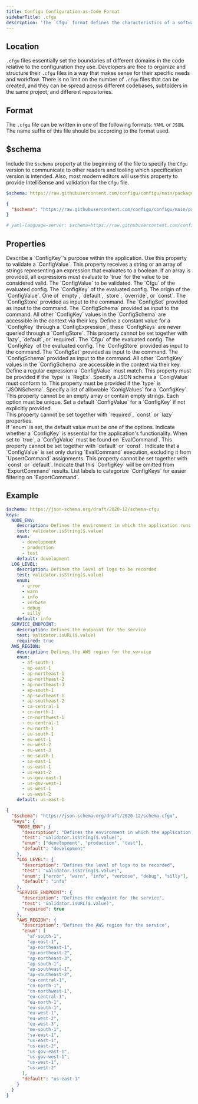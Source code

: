 ```yaml
---
title: Configu Configuration-as-Code Format
sidebarTitle: .cfgu
description: 'The `Cfgu` format defines the characteristics of a software configuration in Configu, providing metadata and constraints for `ConfigValues`. When attached to a `ConfigKey` in a `ConfigSchema`, it enables validation of `ConfigValues`, facilitating their implementation in the code.'
---
```



## Location

`.cfgu` files essentially set the boundaries of different domains in the code relative to the configuration they use. Developers are free to organize and structure their `.cfgu` files in a way that makes sense for their specific needs and workflow. There is no limit on the number of `.cfgu` files that can be created, and they can be spread across different codebases, subfolders in the same project, and different repositories.

## Format

The `.cfgu` file can be written in one of the following formats: `YAML` or `JSON`. The name suffix of this file should be <CfguExt /> according to the format used.

## $schema

Include the `$schema` property at the beginning of the file to specify the `Cfgu` version to communicate to other readers and tooling which specification version is intended.
Also, most modern editors will use this property to provide IntelliSense and validation for the `Cfgu` file.

<CodeGroup>

```yaml example.cfgu.yaml
$schema: https://raw.githubusercontent.com/configu/configu/main/packages/schema/.cfgu.json
```

```json example.cfgu.json
{
  "$schema": "https://raw.githubusercontent.com/configu/configu/main/packages/schema/.cfgu.json"
}
```

```yaml vscode-yaml
# yaml-language-server: $schema=https://raw.githubusercontent.com/configu/configu/main/packages/schema/.cfgu.json
```

</CodeGroup>

## Properties

<ResponseField name="description" type="String|Markdown">
  Describe a `ConfigKey`'s purpose within the application.
</ResponseField>

<ResponseField name="test" type="ConfigExpression|ConfigExpression[]">
  Use this property to validate a `ConfigValue`. This property receives a string or an array of strings representing an
  expression that evaluates to a boolean. If an array is provided, all expressions must evaluate to `true` for the value
  to be considered valid.

  <Accordion title="ConfigExpression context">
      <ResponseField name="$.value" type="String">
    The `ConfigValue` to be validated. 
    </ResponseField>
      <ResponseField name="$.cfgu" type="Cfgu">
    The `Cfgu` of the evaluated
  config.
    </ResponseField>
      <ResponseField name="$.key" type="String">
    The `ConfigKey` of the evaluated config. 
    </ResponseField>
      <ResponseField name="$.origin" type="String">
    The origin of the `ConfigValue`. One of
  `empty`, `default`, `store`, `override`, or `const`.
    </ResponseField>
      <ResponseField name="context.store" type="ConfigStore">
    The `ConfigStore` provided as input to the
  command.
    </ResponseField>
      <ResponseField name="context.set" type="ConfigSet">
    The `ConfigSet` provided as input to the command.
    </ResponseField>
      <ResponseField name="context.schema" type="ConfigSchema">
    The `ConfigSchema`
  provided as input to the command. 
    </ResponseField>
       <Info>All other `ConfigKey` values in the `ConfigSchema` are accessible in the context
  via their key.</Info>
   </Accordion>
</ResponseField>

<ResponseField name="const" type="ConfigExpression">
  Define a constant value for a `ConfigKey` through a `ConfigExpression`, these `ConfigKeys` are never queried through a
  `ConfigStore`. This property cannot be set together with `lazy`, `default`, or `required`.

  <Accordion title="ConfigExpression context">
      <ResponseField name="$.cfgu" type="Cfgu">
    The `Cfgu` of the evaluated
  config.
    </ResponseField>
      <ResponseField name="$.key" type="String">
    The `ConfigKey` of the evaluated config. 
    </ResponseField>
      <ResponseField name="context.store" type="ConfigStore">
    The `ConfigStore` provided as input to the
  command.
    </ResponseField>
      <ResponseField name="context.set" type="ConfigSet">
    The `ConfigSet` provided as input to the command.
    </ResponseField>
      <ResponseField name="context.schema" type="ConfigSchema">
    The `ConfigSchema`
  provided as input to the command. 
    </ResponseField>
       <Info>All other `ConfigKey` values in the `ConfigSchema` are accessible in the context
  via their key.</Info>
   </Accordion>
</ResponseField>

<ResponseField name="pattern" type="String">
  Define a regular expression a `ConfigValue` must match. This property must be provided if the `type` is `RegEx`.
</ResponseField>

<ResponseField name="schema" type="JSON Schema">
  Specify a JSON schema a `ConigValue` must conform to. This property must be provided if the `type` is `JSONSchema`.
</ResponseField>

<ResponseField name="enum" type="String[]">
  Specify a list of allowable `ConigValues` for a `ConfigKey`. This property cannot be an empty array or contain empty
  strings. Each option must be unique.
</ResponseField>

<ResponseField name="default" type="String">
  Set a default `ConfigValue` for a `ConfigKey` if not explicitly provided. <br />
  This property cannot be set together with `required`, `const` or `lazy` properties. <br />
  If `enum` is set, the default value must be one of the options.
</ResponseField>

<ResponseField name="required" type="Boolean">
  Indicate whether a `ConfigKey` is essential for the application's functionality. When set to `true`, a `ConfigValue`
  must be found on `EvalCommand`. This property cannot be set together with `default` or `const`.
</ResponseField>

<ResponseField name="lazy" type="Boolean">
  Indicate that a `ConfigValue` is set only during `EvalCommand` execution, excluding it from `UpsertCommand`
  assignments. This property cannot be set together with `const` or `default`.
</ResponseField>

<ResponseField name="hidden" type="Boolean">
  Indicate that this `ConfigKey` will be omitted from `ExportCommand` results.
</ResponseField>

<ResponseField name="label" type="String|String[]">
  List labels to categorize `ConfigKeys` for easier filtering on `ExportCommand`.
</ResponseField>

## Example

<CodeGroup>

```yaml example.cfgu.yaml
$schema: https://json-schema.org/draft/2020-12/schema-cfgu
keys:
  NODE_ENV:
    description: Defines the environment in which the application runs
    test: validator.isString($.value)
    enum:
      - development
      - production
      - test
    default: development
  LOG_LEVEL:
    description: Defines the level of logs to be recorded
    test: validator.isString($.value)
    enum:
      - error
      - warn
      - info
      - verbose
      - debug
      - silly
    default: info
  SERVICE_ENDPOINT:
    description: Defines the endpoint for the service
    test: validator.isURL($.value)
    required: true
  AWS_REGION:
    description: Defines the AWS region for the service
    enum:
      - af-south-1
      - ap-east-1
      - ap-northeast-1
      - ap-northeast-2
      - ap-northeast-3
      - ap-south-1
      - ap-southeast-1
      - ap-southeast-2
      - ca-central-1
      - cn-north-1
      - cn-northwest-1
      - eu-central-1
      - eu-north-1
      - eu-south-1
      - eu-west-1
      - eu-west-2
      - eu-west-3
      - me-south-1
      - sa-east-1
      - us-east-1
      - us-east-2
      - us-gov-east-1
      - us-gov-west-1
      - us-west-1
      - us-west-2
    default: us-east-1
```

```json example.cfgu.json
{
  "$schema": "https://json-schema.org/draft/2020-12/schema-cfgu",
  "keys": {
    "NODE_ENV": {
      "description": "Defines the environment in which the application runs",
      "test": "validator.isString($.value)",
      "enum": ["development", "production", "test"],
      "default": "development"
    },
    "LOG_LEVEL": {
      "description": "Defines the level of logs to be recorded",
      "test": "validator.isString($.value)",
      "enum": ["error", "warn", "info", "verbose", "debug", "silly"],
      "default": "info"
    },
    "SERVICE_ENDPOINT": {
      "description": "Defines the endpoint for the service",
      "test": "validator.isURL($.value)",
      "required": true
    },
    "AWS_REGION": {
      "description": "Defines the AWS region for the service",
      "enum": [
        "af-south-1",
        "ap-east-1",
        "ap-northeast-1",
        "ap-northeast-2",
        "ap-northeast-3",
        "ap-south-1",
        "ap-southeast-1",
        "ap-southeast-2",
        "ca-central-1",
        "cn-north-1",
        "cn-northwest-1",
        "eu-central-1",
        "eu-north-1",
        "eu-south-1",
        "eu-west-1",
        "eu-west-2",
        "eu-west-3",
        "me-south-1",
        "sa-east-1",
        "us-east-1",
        "us-east-2",
        "us-gov-east-1",
        "us-gov-west-1",
        "us-west-1",
        "us-west-2"
      ],
      "default": "us-east-1"
    }
  }
}
```

</CodeGroup>
